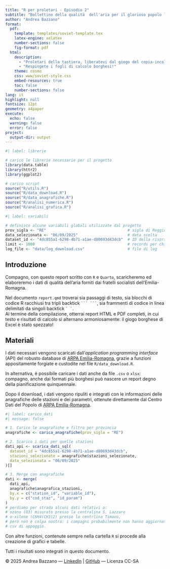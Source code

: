 ```yaml
---
title: "R per proletari - Episodio 2"
subtitle: "Bollettino della qualità  dell'aria per il glorioso popolo lavoratore"
author: "Andrea Bazzano"
format:
  pdf:
    template: templates/soviet-template.tex
    latex-engine: xelatex
    number-sections: false
    fig-format: pdf
  html:
    description:
      - "Proletari della tastiera, liberatevi dal giogo del copia-incolla<br>"
      - "Respingete i fogli di calcolo borghesi!"
    theme: cosmo
    css: www/soviet-style.css
    embed-resources: true
    toc: false
    number-sections: false
lang: it
highlight: null
fontsize: 12pt
geometry: a4paper
execute: 
  echo: false
  warning: false
  error: false
project:
  output-dir: output
---
```


```r
#| label: librerie

# carico le librerie necessarie per il progetto
library(data.table)
library(httr2)
library(ggplot2)

# carico script
source("R/utils.R")
source("R/data_download.R")
source("R/data_anagrafiche.R")
source("R/analisi_numerica.R")
source("R/analisi_grafica.R")
```

```r
#| label: variabili

# definisco alcune variabili globali utilizzate dal progetto
prov_sigla <- "RE"                                    # sigla di Reggio Emilia
data_selezionata <- "06/09/2025"                      # data scelta
dataset_id <- "4dc855a1-6298-4b71-a1ae-d80693d43dcb"  # ID della risorsa CKAN
limit <- 1000                                         # records per chiamata all'API
log_file <- "data/log_download.csv"                   # file di log
```


## Introduzione

Compagno, con questo report scritto con `R` e `Quarto`, scaricheremo ed elaboreremo i dati di qualità dell'aria forniti dai fratelli socialisti dell'Emilia-Romagna.

Nel documento `report.qmd` troverai sia passaggi di testo, sia blocchi di codice R racchiusi tra tripli backtick `` ``` ``` ``, sia frammenti di codice in linea delimitati da singoli backtick `` ` ` ``.  
Al termine della compilazione, otterrai report HTML e PDF completi, in cui testo e risultati di calcolo si alternano armoniosamente: il giogo borghese di Excel è stato spezzato!

## Materiali

I dati necessari vengono scaricati dall’*application programming interface* (API) del robusto database di [ARPA Emilia-Romagna](https://dati.arpae.it/api/3/action/datastore_search?resource_id=4dc855a1-6298-4b71-a1ae-d80693d43dcb&limit=5), grazie a funzioni appositamente forgiate e custodite nel file `R/data_download.R`.

In alternativa, è possibile caricare i dati anche da file `.csv` o `xlsx`: compagno, anche dai formati più borghesi può nascere un report degno della pianificazione quinquennale.

Dopo il download, i dati vengono ripuliti e integrati con le informazioni delle anagrafiche delle stazioni e dei parametri, ottenute direttamente dal Centro Dati del Popolo di [ARPA Emilia-Romagna](https://dati.arpae.it/dataset/qualita-dell-aria-rete-di-monitoraggio).

```r
#| label: carico_dati
#| message: false

# 1. Carico le anagrafiche e filtro per provincia
anagrafiche <- carica_anagrafiche(prov_sigla = "RE")

# 2. Scarico i dati per quelle stazioni
dati_api <- scarica_dati_sql(
  dataset_id = "4dc855a1-6298-4b71-a1ae-d80693d43dcb",
  stazioni_selezionate = anagrafiche$stazioni_selezionate,
  data_selezionata = "06/09/2025"
)[]

# 3. Merge con anagrafiche
dati <- merge(
  dati_api,
  anagrafiche$anagrafica_stazioni,
  by.x = c("station_id", "variable_id"),
  by.y = c("cod_staz", "id_param")
)
# perdiamo per strada alcuni dati relativi a:
# ozono (O3) misurato presso la centralina S. Lazzaro
# o-xilene (C6H4(CH3)2) presso la centrlina Timavo,
# però non è colpa nostra: i compagni probabilmente non hanno aggiornati i file
# csv di appoggio.

```

Con altre funzioni, contenute sempre nella cartella `R` si procede alla creazione di grafici e tabelle.

Tutti i risultati sono integrati in questo documento.

```{=html}
<footer class="copyright">
  &copy; 2025 Andrea Bazzano — <a href="https://www.linkedin.com/in/andreabazzano/" target="_blank">LinkedIn</a> | <a href="https://github.com/andreabz" target="_blank">GitHub</a> — Licenza CC-SA
</footer>
```

